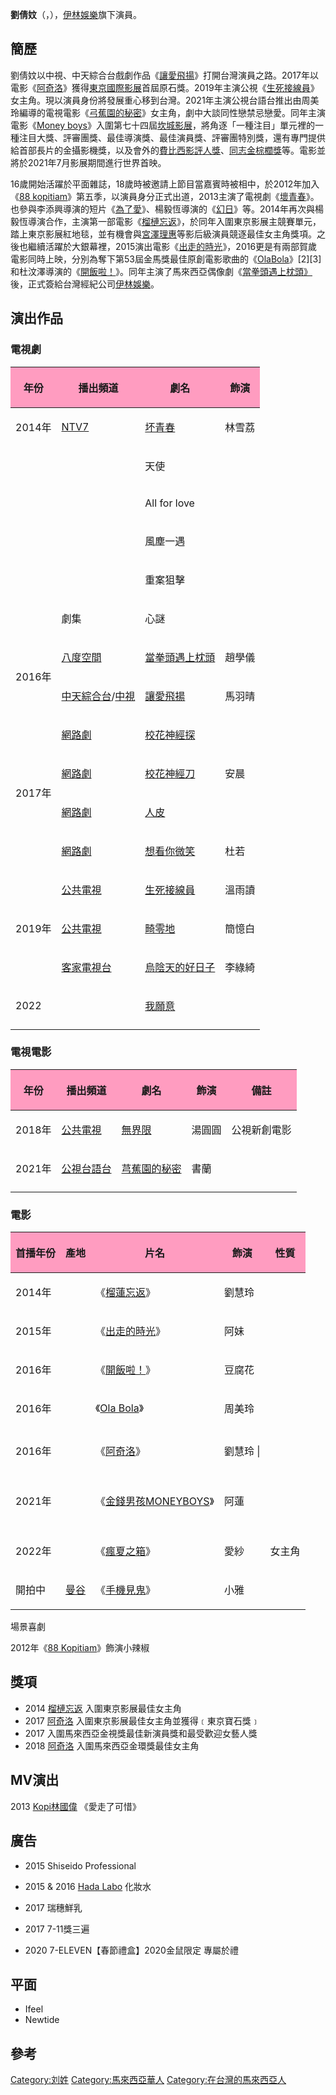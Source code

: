 {{blpsources|time=2022-05-01}}{{藝人
| 姓名 = 劉倩妏 Daphne
| 類型 = 女演員
| 圖片 = 
| 圖片尺寸 = 
| 羅馬拼音 = 
| 英文名 = Daphne Low
| 暱稱 = Daphne
| 國籍 = {{MYS}}
| 民族 = 
| 籍貫 = 
| 出生日期 = {{birth date and age|1994|04|28}}
| 出生地點 = 
| 職業 = [[演員|演員]]
| 語言 = [[新馬華語|華語]]、[[閩南語|閩南語]]、[[客家語|客家語]]、[[馬來西亞粵語|粵語]]、[[英語|英語]]、[[馬來語|馬來語]]、[[日語|日語]]、[[法語|法語]]
| 教育程度 = 
| 配偶 = 
| 兒女 = 
| 音樂類型 = 
| 演奏樂器 = 
| 活躍年代 = 2014年至今
| 出道作 = 
| 代表作 = 阿奇洛、生死接線員
| 經紀公司 = [[伊林娛樂|伊林娛樂]]股份有限公司
| 網站 = [https://www.facebook.com/daphlaven/?fref=ts/ Facebook粉絲團]
| 出身地 = {{TWN}}
| imdb = 6170162
}}

'''劉倩妏'''（{{lang-en|Daphne Low}}，{{bd|1994年|4月28日}}），[[伊林娛樂|伊林娛樂]]旗下演員。

==簡歷==
劉倩妏以中視、中天綜合台戲劇作品《[[讓愛飛揚|讓愛飛揚]]》打開台灣演員之路。2017年以電影《[[阿奇洛|阿奇洛]]》獲得[[東京國際影展|東京國際影展]]首屆原石獎。2019年主演公視《[[生死接線員|生死接線員]]》 女主角。現以演員身份將發展重心移到台灣。2021年主演公視台語台推出由周美玲編導的電視電影《[[弓蕉園的秘密|弓蕉園的秘密]]》女主角，劇中大談同性戀禁忌戀愛。同年主演電影《[[Money_boys|Money boys]]》入圍第七十四屆[[坎城影展|坎城影展]]，將角逐「一種注目」單元裡的一種注目大獎、評審團獎、最佳導演獎、最佳演員獎、評審團特別獎，還有專門提供給首部長片的金攝影機獎，以及會外的[[费比西影评人奖|費比西影評人獎]]、[[同志金棕櫚獎|同志金棕櫚獎]]等。電影並將於2021年7月影展期間進行世界首映。

16歲開始活躍於平面雜誌，18歲時被邀請上節目當嘉賓時被相中，於2012年加入《[[88_kopitiam|88 kopitiam]]》第五季，以演員身分正式出道，2013主演了電視劇《[[壞青春|壞青春]]》。也參與李添興導演的短片《[[為了愛|為了愛]]》、楊毅恆導演的《[[幻日|幻日]]》等。2014年再次與楊毅恆導演合作，主演第一部電影《[[榴槤忘返|榴槤忘返]]》，於同年入圍東京影展主競賽單元，踏上東京影展紅地毯，並有機會與[[宮澤理惠|宮澤理惠]]等影后級演員競逐最佳女主角獎項。之後也繼續活躍於大銀幕裡，2015演出電影《[[出走的時光|出走的時光]]》，2016更是有兩部賀歲電影同時上映，分別為奪下第53屆金馬獎最佳原創電影歌曲的《[[Ola_Bola|OlaBola]]》[2][3]和杜汶澤導演的《[[開飯啦！|開飯啦！]]》。同年主演了馬來西亞偶像劇《[[當拳頭遇上枕頭|當拳頭遇上枕頭》]]後，正式簽給台灣經紀公司[[伊林娛樂|伊林娛樂]]。

== 演出作品 ==
===電視劇===
{| class="wikitable"
|-
! style="background:#ff9cc0" |年份
! style="background:#ff9cc0" |播出頻道
! style="background:#ff9cc0" |劇名
! style="background:#ff9cc0" |飾演
|-
|2014年
|[[NTV7|NTV7]]
|[[坏青春|坏青春]]
|林雪荔
|-
|
|
|天使
|
|-
|
|
|All for love
|
|-
|
|
|風塵一遇
|
|-
|
|
|重案狙擊
|
|-
|
|劇集
|心謎
|
|-
| rowspan="2" |2016年
|[[八度空间_(电视台)|八度空間]]
|[[當拳頭遇上枕頭|當拳頭遇上枕頭]]
|趙學儀
|-
|[[中天綜合台|中天綜合台]]/[[中視|中視]]
|[[讓愛飛揚|讓愛飛揚]]
|馬羽晴
|-
| rowspan="4" |2017年
|[[網路劇|網路劇]]
|[[校花神經探|校花神經探]]
|
|-
|[[網路劇|網路劇]]
|[[校花神經刀|校花神經刀]]
|安晨
|-
|[[網路劇|網路劇]]
|[[人皮|人皮]]
|
|-
|[[網路劇|網路劇]]
|[[想看你微笑|想看你微笑]]
|杜若
|-
| rowspan="3" |2019年
|[[公共電視文化事業基金會|公共電視]]
|[[生死接線員|生死接線員]]
|溫雨讀
|-
|[[公共電視文化事業基金會|公共電視]]
|[[畸零地|畸零地]]
|簡憶白
|-
|[[客家電視台|客家電視台]]
|[[烏陰天的好日子|烏陰天的好日子]]
|李綠綺
|-
|2022
|
|[[我願意_(電視劇)|我願意]]
|
|-
|}

===電視電影===
{| class="wikitable"
|-
! style="background:#ff9cc0" |年份
! style="background:#ff9cc0" |播出頻道
! style="background:#ff9cc0" |劇名
! style="background:#ff9cc0" |飾演
! style="background:#ff9cc0" |備註
|-
|2018年
|[[公共電視文化事業基金會|公共電視]]
|[[無界限|無界限]]
|湯圓圓
|公視新創電影
|-
|2021年
|[[公視台語台|公視台語台]]
|[[芎蕉園的秘密|芎蕉園的秘密]]
|書蘭
|
|-
|}

===電影===
{| class="wikitable"
|-
! style="background:#ff9cc0" |首播年份
! style="background:#ff9cc0" |產地
! style="background:#ff9cc0" |片名
! style="background:#ff9cc0" |飾演
! style="background:#ff9cc0" |性質
|-
|2014年||{{MAS}}||《[[榴蓮忘返|榴蓮忘返]]》||劉慧玲|| rowspan="3" |
|-
|2015年||{{MAS}}||《[[出走的時光|出走的時光]]》||阿妹
|-
|2016年||{{MAS}}||《[[開飯啦！|開飯啦！]]》||豆腐花
|-
|2016年||{{MAS}}||《[[Ola_Bola|Ola Bola]]》||周美玲|| rowspan="2" |
|-
|-
|2016年||{{MAS}}||《[[阿奇洛|阿奇洛]]》|| 劉慧玲 |
|-
|2021年||{{TWN}}<br/>{{AUT}}<br/>{{FR}}<br/>{{BE}}||《[[金錢男孩MONEYBOYS|金錢男孩MONEYBOYS]]》||阿蓮||
|-
|2022年||{{MYS}}||《[[瘋夏之箱|瘋夏之箱]]》|| 愛紗 ||女主角
|-
|開拍中||{{THA}}[[曼谷|曼谷]]||《[[手機見鬼|手機見鬼]]》||小雅||
|}



場景喜劇

2012年《[[88_Kopitiam|88 Kopitiam]]》飾演小辣椒

==獎項==
*2014  [[榴槤忘返|榴槤忘返]] 入圍東京影展最佳女主角
*2017  [[阿奇洛|阿奇洛]] 入圍東京影展最佳女主角並獲得﹝東京寶石獎﹞
*2017  入圍馬來西亞金視獎最佳新演員獎和最受歡迎女藝人獎
*2018  [[阿奇洛|阿奇洛]] 入圍馬來西亞金環獎最佳女主角

== MV演出 ==
2013 [[Kopi林國偉|Kopi林國偉]] 《愛走了可惜》

== 廣告 ==
*2015 Shiseido Professional

*2015 & 2016 [[Hada_Labo|Hada Labo]] 化妝水

*2017 瑞穗鮮乳

*2017 7-11獎三遍

*2020 7-ELEVEN【春節禮盒】2020金鼠限定 專屬於禮

== 平面 ==
* Ifeel
* Newtide

== 參考 ==
{{references}}


{{伊林娛樂|state=collapsed}}

[[Category:刘姓|Category:刘姓]]
[[Category:馬來西亞華人|Category:馬來西亞華人]]
[[Category:在台灣的馬來西亞人|Category:在台灣的馬來西亞人]]